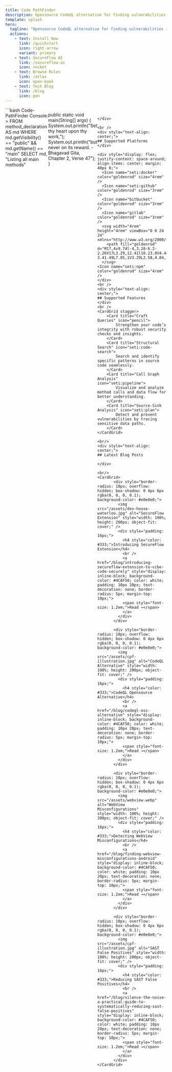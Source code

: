 ```yaml
---
title: Code PathFinder
description: Opensource CodeQL alternative for finding vulnerabilities in code.
template: splash
hero:
  tagline: "Opensource CodeQL alternative for finding vulnerabilities in your code."
  actions:
    - text: Install Now
      link: /quickstart
      icon: right-arrow
      variant: primary
    - text: SecureFlow AI
      link: /secureflow-ai
      icon: rocket
    - text: Browse Rules
      link: /atlas
      icon: open-book
    - text: Tech Blog
      link: /blog
      icon: pen
---
```



<PostHogLayout>
</PostHogLayout>



<div style="display: flex; justify-content: center;">
```bash
Code-PathFinder Console:
> FROM method_declaration AS md
  WHERE md.getVisibility() == "public" && md.getName() == "main"
  SELECT md, "Listing all main methods"

public static void main(String[] args) {
    System.out.println("Set thy heart upon thy work,");
    System.out.println("but never on its reward. - Bhagavad Gita, Chapter 2, Verse 47");
}
```

</div>

<br />
<div style="text-align: center;">
## Supported Platforms
</div>

<div style="display: flex; justify-content: space-around; align-items: center; margin: 40px 0;">
  <Icon name="seti:docker" color="goldenrod" size="4rem" />
  <Icon name="seti:github" color="goldenrod" size="3rem" />
  <Icon name="bitbucket" color="goldenrod" size="3rem" />
  <Icon name="gitlab" color="goldenrod" size="3rem" />
  <svg width="4rem" height="4rem" viewBox="0 0 24 24" xmlns="http://www.w3.org/2000/svg">
    <path fill="goldenrod" d="M17,4v9.74l-4,3.28-6.2-2.26V17L3.29,12.41l10.23.8V4.44Zm-3.41.49L7.85,1V3.29L2.58,4.84,1,6.87v4.61l2.26,1V6.57Z"/>
  </svg>
<Icon name="seti:npm" color="goldenrod" size="4rem" />
</div>
<br />
<div style="text-align: center;">
## Supported Features
</div>
<br />
<CardGrid stagger>
	<Card title="Craft Queries" icon="pencil">
		Strengthen your code’s integrity with robust security checks and insights.
	</Card>
	<Card title="Structural Search" icon="seti:code-search">
		Search and identify specific patterns in source code seamlessly.
	</Card>
	<Card title="Call Graph Analysis" icon="seti:pipeline">
		Visualize and analyze method calls and data flow for better understanding.
	</Card>
	<Card title="Source-Sink Analysis" icon="seti:plan">
		Detect and prevent vulnerabilities by tracing sensitive data paths.
	</Card>
</CardGrid>

<br/>
<div style="text-align: center;">
## Latest Blog Posts

</div>

<br/>
<CardGrid>
       <div style="border-radius: 10px; overflow: hidden; box-shadow: 0 4px 6px rgba(0, 0, 0, 0.1); background-color: #e0e0e0;">
         <img src="/assets/dev-house-waterloo.jpg" alt="SecureFlow Extension" style="width: 100%; height: 200px; object-fit: cover;" />
         <div style="padding: 16px;">
           <h4 style="color: #333;">Introducing SecureFlow Extension</h4>
           <br />
           <a href="/blog/introducing-secureflow-extension-to-vibe-code-securely" style="display: inline-block; background-color: #4CAF50; color: white; padding: 10px 20px; text-decoration: none; border-radius: 5px; margin-top: 10px;">
           <span style="font-size: 1.2em;">Read →</span>
           </a>
         </div>
       </div>

       <div style="border-radius: 10px; overflow: hidden; box-shadow: 0 4px 6px rgba(0, 0, 0, 0.1); background-color: #e0e0e0;">
         <img src="/assets/cpf-illustration.jpg" alt="CodeQL Alternative" style="width: 100%; height: 200px; object-fit: cover;" />
         <div style="padding: 16px;">
           <h4 style="color: #333;">CodeQL Opensource Alternative</h4>
           <br />
           <a href="/blog/codeql-oss-alternative" style="display: inline-block; background-color: #4CAF50; color: white; padding: 10px 20px; text-decoration: none; border-radius: 5px; margin-top: 10px;">
           <span style="font-size: 1.2em;">Read →</span>
           </a>
         </div>
       </div>

       <div style="border-radius: 10px; overflow: hidden; box-shadow: 0 4px 6px rgba(0, 0, 0, 0.1); background-color: #e0e0e0;">
         <img src="/assets/webview.webp" alt="WebView Misconfigurations" style="width: 100%; height: 200px; object-fit: cover;" />
         <div style="padding: 16px;">
           <h4 style="color: #333;">Detecting WebView Misconfigurations</h4>
           <br />
           <a href="/blog/finding-webview-misconfigurations-android" style="display: inline-block; background-color: #4CAF50; color: white; padding: 10px 20px; text-decoration: none; border-radius: 5px; margin-top: 10px;">
           <span style="font-size: 1.2em;">Read →</span>
           </a>
         </div>
       </div>

       <div style="border-radius: 10px; overflow: hidden; box-shadow: 0 4px 6px rgba(0, 0, 0, 0.1); background-color: #e0e0e0;">
         <img src="/assets/cpf-illustration.jpg" alt="SAST False Positives" style="width: 100%; height: 200px; object-fit: cover;" />
         <div style="padding: 16px;">
           <h4 style="color: #333;">Reducing SAST False Positives</h4>
           <br />
           <a href="/blog/silence-the-noise-a-practical-guide-to-systematically-reducing-sast-false-positives" style="display: inline-block; background-color: #4CAF50; color: white; padding: 10px 20px; text-decoration: none; border-radius: 5px; margin-top: 10px;">
           <span style="font-size: 1.2em;">Read →</span>
           </a>
         </div>
       </div>
</CardGrid>


